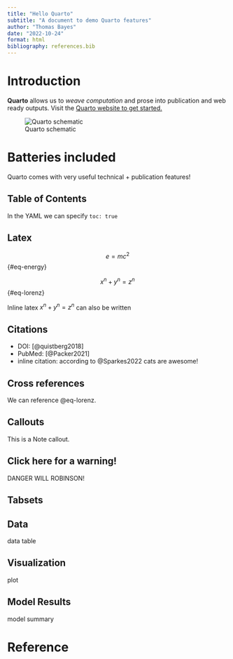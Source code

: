 ```yaml
---
title: "Hello Quarto"
subtitle: "A document to demo Quarto features"
author: "Thomas Bayes"
date: "2022-10-24"
format: html
bibliography: references.bib
---
```


# Introduction

**Quarto** allows us to *weave computation* and prose into publication and web ready outputs. Visit the [Quarto website to get started.](https://quarto.org/)

![Quarto schematic](quarto.png){#ref fig-alt="Quarto schematic"}

# Batteries included

Quarto comes with very useful technical + publication features!

## Table of Contents

In the YAML we can specify `toc: true`

## Latex

$$
e=mc^2
$$ {#eq-energy}

$$
x^n+y^n=z^n
$$ {#eq-lorenz}

Inline latex $x^n+y^n=z^n$ can also be written

## Citations

-   DOI: [@quistberg2018]
-   PubMed: [@Packer2021]
-   inline citation: according to @Sparkes2022 cats are awesome!

## Cross references

We can reference @eq-lorenz.

## Callouts

::: callout-note
This is a Note callout.
:::

::: {.callout-caution collapse="true"}
## Click here for a warning!

DANGER WILL ROBINSON!
:::

## Tabsets

::: panel-tabset
## Data

data table

## Visualization

plot

## Model Results

model summary
:::

# Reference
